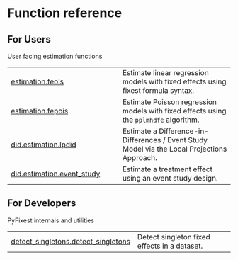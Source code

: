 # Function reference {.doc .doc-index}

## For Users

User facing estimation functions

| | |
| --- | --- |
| [estimation.feols](estimation.feols.qmd#pyfixest.estimation.feols) | Estimate linear regression models with fixed effects using fixest formula syntax. |
| [estimation.fepois](estimation.fepois.qmd#pyfixest.estimation.fepois) | Estimate Poisson regression models with fixed effects using the `pplmhdfe` algorithm. |
| [did.estimation.lpdid](did.estimation.lpdid.qmd#pyfixest.did.estimation.lpdid) | Estimate a Difference-in-Differences / Event Study Model via the Local Projections Approach. |
| [did.estimation.event_study](did.estimation.event_study.qmd#pyfixest.did.estimation.event_study) | Estimate a treatment effect using an event study design. |

## For Developers

PyFixest internals and utilities

| | |
| --- | --- |
| [detect_singletons.detect_singletons](detect_singletons.detect_singletons.qmd#pyfixest.detect_singletons.detect_singletons) | Detect singleton fixed effects in a dataset. |